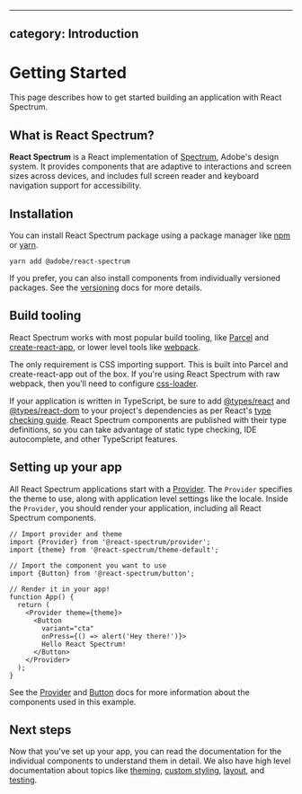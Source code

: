 <!-- Copyright 2020 Adobe. All rights reserved.
This file is licensed to you under the Apache License, Version 2.0 (the "License");
you may not use this file except in compliance with the License. You may obtain a copy
of the License at http://www.apache.org/licenses/LICENSE-2.0
Unless required by applicable law or agreed to in writing, software distributed under
the License is distributed on an "AS IS" BASIS, WITHOUT WARRANTIES OR REPRESENTATIONS
OF ANY KIND, either express or implied. See the License for the specific language
governing permissions and limitations under the License. -->


---
category: Introduction
---

# Getting Started

This page describes how to get started building an application with React Spectrum.

## What is React Spectrum?

**React Spectrum** is a React implementation of [Spectrum](https://spectrum.adobe.com/), Adobe's design system.
It provides components that are adaptive to interactions and screen sizes across devices, and includes full
screen reader and keyboard navigation support for accessibility.

## Installation

You can install React Spectrum package using a package manager like [npm](https://docs.npmjs.com/cli/npm) or 
[yarn](https://classic.yarnpkg.com/lang/en/).

```
yarn add @adobe/react-spectrum
```

If you prefer, you can also install components from individually versioned packages. See the [versioning](versioning.html)
docs for more details.

## Build tooling

React Spectrum works with most popular build tooling, like [Parcel](https://parceljs.org) and
[create-react-app](https://create-react-app.dev), or lower level tools like [webpack](https://webpack.js.org/).

The only requirement is CSS importing support. This is built into Parcel and create-react-app out of the box.
If you're using React Spectrum with raw webpack, then you'll need to configure [css-loader](https://webpack.js.org/loaders/css-loader/).

If your application is written in TypeScript, be sure to add [@types/react](https://www.npmjs.com/package/@types/react) and [@types/react-dom](https://www.npmjs.com/package/@types/react-dom) to your project's dependencies as per React's [type checking guide](https://reactjs.org/docs/static-type-checking.html#type-definitions). React Spectrum components are published with their type definitions, so you can take advantage of static type checking, IDE autocomplete, and other TypeScript features.

## Setting up your app

All React Spectrum applications start with a [Provider](Provider.html). The `Provider` specifies the theme to use,
along with application level settings like the locale. Inside the `Provider`, you should render your application,
including all React Spectrum components.

```tsx example
// Import provider and theme
import {Provider} from '@react-spectrum/provider';
import {theme} from '@react-spectrum/theme-default';

// Import the component you want to use
import {Button} from '@react-spectrum/button';

// Render it in your app!
function App() {
  return (
    <Provider theme={theme}>
      <Button
        variant="cta"
        onPress={() => alert('Hey there!')}>
        Hello React Spectrum!
      </Button>
    </Provider>
  );
}
```

See the [Provider](Provider.html) and [Button](Button.html) docs for more information about the components used in this example.

## Next steps

Now that you've set up your app, you can read the documentation for the individual components to understand them in detail.
We also have high level documentation about topics like [theming](theming.html), [custom styling](styling.html), 
[layout](layout.html), and [testing](testing.html).
